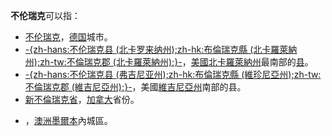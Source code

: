 '''不伦瑞克'''可以指：
* [[不伦瑞克|不伦瑞克]]，[[德国|德国]]城市。
* [[不倫瑞克縣_(北卡羅萊納州)|-{zh-hans:不伦瑞克县 (北卡罗来纳州);zh-hk:布倫瑞克縣 (北卡羅萊納州);zh-tw:不倫瑞克郡 (北卡羅萊納州);}-]]，[[美國|美國]][[北卡羅萊納州|北卡羅萊納州]]最南部的[[县|县]]。
* [[不倫瑞克縣_(維吉尼亞州)|-{zh-hans:不伦瑞克县 (弗吉尼亚州);zh-hk:布倫瑞克縣 (維珍尼亞州);zh-tw:不倫瑞克郡 (維吉尼亞州);}-]]，美國[[維吉尼亞州|維吉尼亞州]]南部的县。
* [[新不倫瑞克省|新不倫瑞克省]]，[[加拿大|加拿大]]省份。
* {{Le|不倫瑞克 (維多利亞州)|Brunswick, Victoria}}，[[澳洲|澳洲]][[墨爾本|墨爾本]]內城區。

{{disambiguation|B|cat=四字地名译名消歧义}}